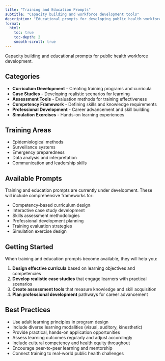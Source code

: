 ```yaml
---
title: "Training and Education Prompts"
subtitle: "Capacity building and workforce development tools"
description: "Educational prompts for developing public health workforce capacity and professional development programs"
format:
  html:
    toc: true
    toc-depth: 2
    smooth-scroll: true
---
```


Capacity building and educational prompts for public health workforce development.

## Categories

- **Curriculum Development** - Creating training programs and curricula
- **Case Studies** - Developing realistic scenarios for learning
- **Assessment Tools** - Evaluation methods for training effectiveness
- **Competency Framework** - Defining skills and knowledge requirements
- **Professional Development** - Career advancement and skill building
- **Simulation Exercises** - Hands-on learning experiences

## Training Areas

- Epidemiological methods
- Surveillance systems
- Emergency preparedness
- Data analysis and interpretation
- Communication and leadership skills

## Available Prompts

:::{.callout-note title="Coming Soon"}
Training and education prompts are currently under development. These will include comprehensive frameworks for:

- Competency-based curriculum design
- Interactive case study development
- Skills assessment methodologies
- Professional development planning
- Training evaluation strategies
- Simulation exercise design
:::

## Getting Started

When training and education prompts become available, they will help you:

1. **Design effective curricula** based on learning objectives and competencies
2. **Develop realistic case studies** that engage learners with practical scenarios
3. **Create assessment tools** that measure knowledge and skill acquisition
4. **Plan professional development** pathways for career advancement

## Best Practices

- Use adult learning principles in program design
- Include diverse learning modalities (visual, auditory, kinesthetic)
- Provide practical, hands-on application opportunities
- Assess learning outcomes regularly and adjust accordingly
- Include cultural competency and health equity throughout
- Encourage peer-to-peer learning and mentorship
- Connect training to real-world public health challenges